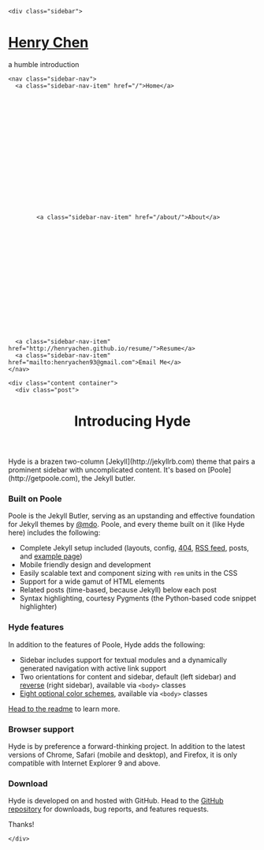<!DOCTYPE html>
<html xmlns="http://www.w3.org/1999/xhtml" xml:lang="en" lang="en-us">

  <head>
  <link href="http://gmpg.org/xfn/11" rel="profile">
  <meta http-equiv="X-UA-Compatible" content="IE=edge">
  <meta http-equiv="content-type" content="text/html; charset=utf-8">

  <!-- Enable responsiveness on mobile devices-->
  <meta name="viewport" content="width=device-width, initial-scale=1.0, maximum-scale=1">

  <title>
    
      Introducing Hyde &middot; Henry Chen
    
  </title>

  <!-- CSS -->
  <link rel="stylesheet" href="/public/css/poole.css">
  <link rel="stylesheet" href="/public/css/syntax.css">
  <link rel="stylesheet" href="/public/css/hyde.css">
  <link rel="stylesheet" href="http://fonts.googleapis.com/css?family=PT+Sans:400,400italic,700|Abril+Fatface">

  <!-- Icons -->
  <link rel="apple-touch-icon-precomposed" sizes="144x144" href="/public/apple-touch-icon-144-precomposed.png">
                                 <link rel="shortcut icon" href="/public/favicon.ico">

  <!-- RSS -->
  <link rel="alternate" type="application/rss+xml" title="RSS" href="/atom.xml">
</head>


  <body>

    <div class="sidebar">
  <div class="container sidebar-sticky">
    <div class="sidebar-about">
      <h1>
        <a href="/">
          Henry Chen
        </a>
      </h1>
      <p class="lead">a humble introduction <br></p>
    </div>

    <nav class="sidebar-nav">
      <a class="sidebar-nav-item" href="/">Home</a>
      

      
      
        
          
        
      
        
          
        
      
        
          
        
      
        
          
            <a class="sidebar-nav-item" href="/about/">About</a>
          
        
      
        
      
        
      
        
          
        
      
        
      
        
          
        
      
      <a class="sidebar-nav-item" href="http://henryachen.github.io/resume/">Resume</a>
      <a class="sidebar-nav-item" href="mailto:henryachen93@gmail.com">Email Me</a>
    </nav>

  </div>
</div>


    <div class="content container">
      <div class="post">

  <header class="post-header">
    <h1 class="post-title">Introducing Hyde</h1>
    <p class="post-meta"></p>
  </header>

  <article class="post-content">
    Hyde is a brazen two-column [Jekyll](http://jekyllrb.com) theme that pairs a prominent sidebar with uncomplicated content. It's based on [Poole](http://getpoole.com), the Jekyll butler.

### Built on Poole

Poole is the Jekyll Butler, serving as an upstanding and effective foundation for Jekyll themes by [@mdo](https://twitter.com/mdo). Poole, and every theme built on it (like Hyde here) includes the following:

* Complete Jekyll setup included (layouts, config, [404](/404), [RSS feed](/atom.xml), posts, and [example page](/about))
* Mobile friendly design and development
* Easily scalable text and component sizing with `rem` units in the CSS
* Support for a wide gamut of HTML elements
* Related posts (time-based, because Jekyll) below each post
* Syntax highlighting, courtesy Pygments (the Python-based code snippet highlighter)

### Hyde features

In addition to the features of Poole, Hyde adds the following:

* Sidebar includes support for textual modules and a dynamically generated navigation with active link support
* Two orientations for content and sidebar, default (left sidebar) and [reverse](https://github.com/poole/lanyon#reverse-layout) (right sidebar), available via `<body>` classes
* [Eight optional color schemes](https://github.com/poole/hyde#themes), available via `<body>` classes

[Head to the readme](https://github.com/poole/hyde#readme) to learn more.

### Browser support

Hyde is by preference a forward-thinking project. In addition to the latest versions of Chrome, Safari (mobile and desktop), and Firefox, it is only compatible with Internet Explorer 9 and above.

### Download

Hyde is developed on and hosted with GitHub. Head to the <a href="https://github.com/poole/hyde">GitHub repository</a> for downloads, bug reports, and features requests.

Thanks!

  </article>

</div>

    </div>

  </body>
</html>
